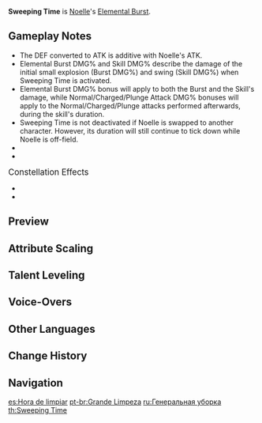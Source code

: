 {{Talent Infobox
|image         = Talent Sweeping Time.png
|character     = Noelle
|type          = Elemental Burst
|info          = Gathering the strength of stone around her weapon, Noelle strikes the opponents surrounding her within a large [[AoE]], dealing {{Color|Geo DMG}}.<br />Afterwards, Noelle gains the following effects:<br />
* Larger attack AoE.
* [[Elemental Infusion|Converts]] attack DMG to {{Color|Geo DMG}} that cannot be overridden by any other elemental infusion.
* Increased ATK that scales based on her DEF.
|scale_att1    = DEF
|scale_att2    = ATK
|utility1      = Elemental Conversion
|utility2      = AoE
|utility3      = AoE Increase
|utility4      = ATK Increase
|utility5      = Hitlag Extendable
|energyCost    = 60
|CD            = 15s
|duration      = 15s
|attr1         = Burst DMG
|value1        = 67.2–151%
|attr2         = Skill DMG
|value2        = 92.8–209%
|attr3         = ATK Bonus
|value3        = 40–90% DEF
}}
{{Description|Sometimes, it's not just dust that needs sweeping...}}
'''Sweeping Time''' is [[Noelle]]'s [[Elemental Burst]].

==Gameplay Notes==
* The DEF converted to ATK is additive with Noelle's ATK.
* Elemental Burst DMG% and Skill DMG% describe the damage of the initial small explosion (Burst DMG%) and swing (Skill DMG%) when Sweeping Time is activated.
* Elemental Burst DMG% bonus will apply to both the Burst and the Skill's damage, while Normal/Charged/Plunge Attack DMG% bonuses will apply to the Normal/Charged/Plunge attacks performed afterwards, during the skill's duration.
* Sweeping Time is not deactivated if Noelle is swapped to another character. However, its duration will still continue to tick down while Noelle is off-field.
* {{TalentNote|icd|Burst DMG|2.5|3|Skill DMG}}
* {{TalentNote|character=Noelle|talent=Sweeping Time|snapshot|Sweeping Time’s ATK Bonus}}

;<big>Constellation Effects</big>
* {{TalentNote|constellation|5|Favonius Sweeper Master}}
* {{TalentNote|constellation|6|Must Be Spotless|The ATK Bonus is increased to include an additional 50% of Noelle's DEF, and every enemy that Noelle defeats during Sweeping Time adds 1 second to the duration, up to a maximum of 10 seconds for 10 enemies defeated.}}

==Preview==
{{Preview
|file    = Sweeping Time Preview
}}
{{clr}}

==Attribute Scaling==
{{Talent Scaling
|talentType=Elemental Burst
|levels=14
|order=burstdmg,skilldmg,atkbonus,duration,cd,energycost
|titles=Burst DMG (%),Skill DMG (%),ATK Bonus (% DEF),Duration,CD,Energy Cost
|burstdmg_1=67.2
|burstdmg_2=72.24
|burstdmg_3=77.28
|burstdmg_4=84
|burstdmg_5=89.04
|burstdmg_6=94.08
|burstdmg_7=100.8
|burstdmg_8=107.52
|burstdmg_9=114.24
|burstdmg_10=120.96
|burstdmg_11=127.68
|burstdmg_12=134.4
|burstdmg_13=142.8
|burstdmg_14=151
|skilldmg_1=92.8
|skilldmg_2=99.76
|skilldmg_3=106.72
|skilldmg_4=116
|skilldmg_5=122.96
|skilldmg_6=129.92
|skilldmg_7=139.2
|skilldmg_8=148.48
|skilldmg_9=157.76
|skilldmg_10=167.04
|skilldmg_11=176.32
|skilldmg_12=185.6
|skilldmg_13=197.2
|skilldmg_14= 209
|atkbonus_1=40
|atkbonus_2=43
|atkbonus_3=46
|atkbonus_4=50
|atkbonus_5=53
|atkbonus_6=56
|atkbonus_7=60
|atkbonus_8=64
|atkbonus_9=68
|atkbonus_10=72
|atkbonus_11=76
|atkbonus_12=80
|atkbonus_13=85
|atkbonus_14= 90
|duration=15s
|cd=15s
|energycost=60
}}

==Talent Leveling==
{{Talent Upgrade|Noelle}}

==Voice-Overs==
{{Talent VO}}

==Other Languages==
{{Other Languages
|en      = Sweeping Time
|zhs     = 大扫除
|zhs_rm  = Dàsǎochú
|zht     = 大掃除
|zht_rm  = Dàsǎochú
|zh_tl   = Thorough Cleanup
|ja      = 大掃除
|ja_rm   = Oosouji
|ja_tl   = Thorough Cleanup
|ko      = 대청소
|ko_rm   = Daecheongso
|ko_tl   = Cleanup
|es      = Hora de limpiar
|es_tl   = Time to Clean
|fr      = Grand ménage
|fr_tl   = Large-Scale Cleaning
|fr_note = This idiom often refers to {{w|spring cleaning}}.
|ru      = Генеральная уборка
|ru_tl   = 
|th      = Sweeping Time
|vi      = Quét Sạch
|vi_tl   = Clean Sweep
|de      = Großreinigung
|de_tl   = Large-Scale Cleaning
|id      = Sweeping Time
|pt      = Grande Limpeza
|pt_tl   = 
}}

==Change History==
{{Change History|1.0}}

==Navigation==
{{Talent Navbox|Noelle}}

[[es:Hora de limpiar]]
[[pt-br:Grande Limpeza]]
[[ru:Генеральная уборка]]
[[th:Sweeping Time]]